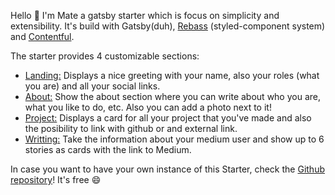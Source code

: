 Hello 👋 I'm Mate a gatsby starter which is focus on simplicity and extensibility. It's build with Gatsby(duh), [Rebass](https://jxnblk.com/rebass/) (styled-component system) and [Contentful](https://www.contentful.com/).

The starter provides 4 customizable sections:

- [Landing:](#home) Displays a nice greeting with your name, also your roles (what you are) and all your social links.
- [About:](#about) Show the about section where you can write about who you are, what you like to do, etc. Also you can add a photo next to it!
- [Project:](#projects) Displays a card for all your project that you've made and also the posibility to link with github or and external link.
- [Writting:](#writting) Take the information about your medium user and show up to 6 stories as cards with the link to Medium.

In case you want to have your own instance of this Starter, check the [Github repository](https://github.com/EmaSuriano/gatsby-starter-mate)! It's free 😄
